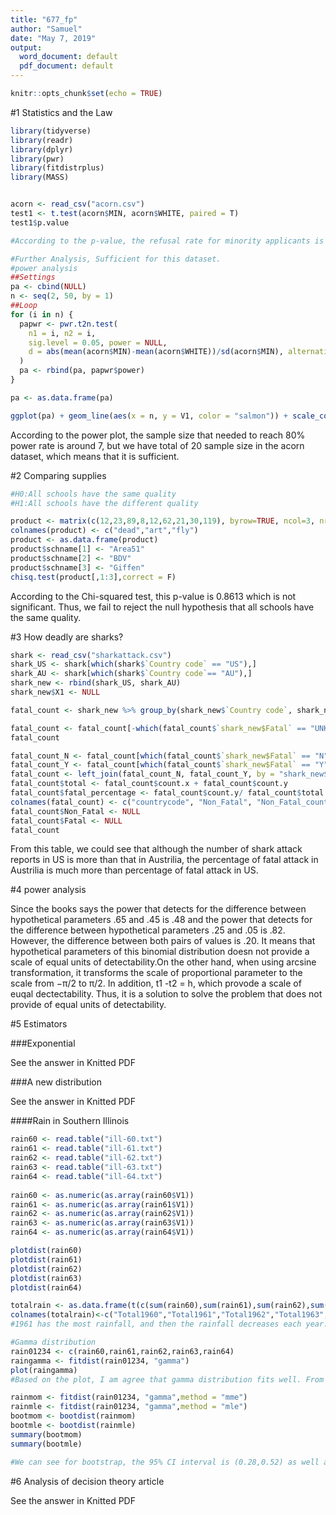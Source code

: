 ---
title: "677_fp"
author: "Samuel"
date: "May 7, 2019"
output:
  word_document: default
  pdf_document: default
---

```{r setup, include=FALSE}
knitr::opts_chunk$set(echo = TRUE)
```

#1 Statistics and the Law
```{r}
library(tidyverse)
library(readr)
library(dplyr)
library(pwr)
library(fitdistrplus)
library(MASS)


acorn <- read_csv("acorn.csv")
test1 <- t.test(acorn$MIN, acorn$WHITE, paired = T)
test1$p.value

#According to the p-value, the refusal rate for minority applicants is significantly different from the refusal rate for white applicants which warrants a corrective action.

#Further Analysis, Sufficient for this dataset.
#power analysis
##Settings
pa <- cbind(NULL)
n <- seq(2, 50, by = 1)
##Loop
for (i in n) {
  papwr <- pwr.t2n.test(
    n1 = i, n2 = i,
    sig.level = 0.05, power = NULL,
    d = abs(mean(acorn$MIN)-mean(acorn$WHITE))/sd(acorn$MIN), alternative = "two.sided"
  )
  pa <- rbind(pa, papwr$power)
}

pa <- as.data.frame(pa)

ggplot(pa) + geom_line(aes(x = n, y = V1, color = "salmon")) + scale_color_discrete(name = "Effect_size", labels = c(abs(mean(acorn$MIN)-mean(acorn$WHITE))/sd(acorn$MIN))) + geom_hline(yintercept = 0.8, color = "gray") + scale_y_continuous(breaks = seq(0, 1, by = 0.1)) + xlab("Sample_size") + ylab("PowerRate")


```

According to the power plot, the sample size that needed to reach 80% power rate is around 7, but we have total of 20 sample size in the acorn dataset, which means that it is sufficient.

#2 Comparing supplies
```{r}
#H0:All schools have the same quality
#H1:All schools have the different quality

product <- matrix(c(12,23,89,8,12,62,21,30,119), byrow=TRUE, ncol=3, nrow = 3)
colnames(product) <- c("dead","art","fly")
product <- as.data.frame(product)
product$schname[1] <- "Area51" 
product$schname[2] <- "BDV" 
product$schname[3] <- "Giffen" 
chisq.test(product[,1:3],correct = F)

```

According to the Chi-squared test, this p-value is 0.8613 which is not significant. Thus, we fail to reject the null hypothesis that all schools have the same quality.

#3 How deadly are sharks?
```{r}
shark <- read_csv("sharkattack.csv")
shark_US <- shark[which(shark$`Country code` == "US"),]
shark_AU <- shark[which(shark$`Country code`== "AU"),]
shark_new <- rbind(shark_US, shark_AU)
shark_new$X1 <- NULL

fatal_count <- shark_new %>% group_by(shark_new$`Country code`, shark_new$Fatal) %>% summarize(count = n())

fatal_count <- fatal_count[-which(fatal_count$`shark_new$Fatal` == "UNKNOWN"), ]
fatal_count

fatal_count_N <- fatal_count[which(fatal_count$`shark_new$Fatal` == "N"),]
fatal_count_Y <- fatal_count[which(fatal_count$`shark_new$Fatal` == "Y"),]
fatal_count <- left_join(fatal_count_N, fatal_count_Y, by = "shark_new$`Country code`")
fatal_count$total <- fatal_count$count.x + fatal_count$count.y
fatal_count$fatal_percentage <- fatal_count$count.y/ fatal_count$total
colnames(fatal_count) <- c("countrycode", "Non_Fatal", "Non_Fatal_count", "Fatal", "Fatal_count", "total_count","Fatal_percentage")
fatal_count$Non_Fatal <- NULL
fatal_count$Fatal <- NULL
fatal_count
```

From this table, we could see that although the number of shark attack reports in US is more than that in Austrilia, the percentage of fatal attack in Austrilia is much more than percentage of fatal attack in US.

#4 power analysis

Since the books says the power that detects for the difference between hypothetical parameters .65 and .45 is .48 and the power that detects for the difference between hypothetical parameters .25 and .05 is .82. However, the difference between both pairs of values is .20. It means that hypothetical parameters of this binomial distribution doesn not provide a scale of equal units of detectability.On the other hand, when using arcsine transformation, it transforms the scale of proportional parameter to the scale from −π/2 to π/2. In addition, t1 -t2 = h, which provode a scale of euqal dectectability. Thus, it is a solution to solve the problem that does not provide of equal units of detectability.

#5 Estimators

###Exponential

See the answer in Knitted PDF

###A new distribution

See the answer in Knitted PDF

####Rain in Southern Illinois
```{r}
rain60 <- read.table("ill-60.txt")
rain61 <- read.table("ill-61.txt")
rain62 <- read.table("ill-62.txt")
rain63 <- read.table("ill-63.txt") 
rain64 <- read.table("ill-64.txt")
              
rain60 <- as.numeric(as.array(rain60$V1))
rain61 <- as.numeric(as.array(rain61$V1))
rain62 <- as.numeric(as.array(rain62$V1))
rain63 <- as.numeric(as.array(rain63$V1))
rain64 <- as.numeric(as.array(rain64$V1))

plotdist(rain60)
plotdist(rain61)
plotdist(rain62)
plotdist(rain63)
plotdist(rain64)

totalrain <- as.data.frame(t(c(sum(rain60),sum(rain61),sum(rain62),sum(rain63),sum(rain64))))
colnames(totalrain)<-c("Total1960","Total1961","Total1962","Total1963","Total1964")
#1961 has the most rainfall, and then the rainfall decreases each year. Until 1964, the rainfall become the least.

#Gamma distribution
rain01234 <- c(rain60,rain61,rain62,rain63,rain64)
raingamma <- fitdist(rain01234, "gamma")
plot(raingamma)
#Based on the plot, I am agree that gamma distribution fits well. From Q-Q plot, we could see most of the points are distributed near the line. 

rainmom <- fitdist(rain01234, "gamma",method = "mme")
rainmle <- fitdist(rain01234, "gamma",method = "mle")
bootmom <- bootdist(rainmom)
bootmle <- bootdist(rainmle)
summary(bootmom)
summary(bootmle)

#We can see for bootstrap, the 95% CI interval is (0.28,0.52) as well as rate is (1.19,2.56). On the other hand, for MLE, the 95% CI interval is (0.38,0.52) as well as rate is (1.56,2.55).In this case, I would prefer MLE as my estimator since it has a smaller CI interval result in a lower variance

```


#6 Analysis of decision theory article

See the answer in Knitted PDF